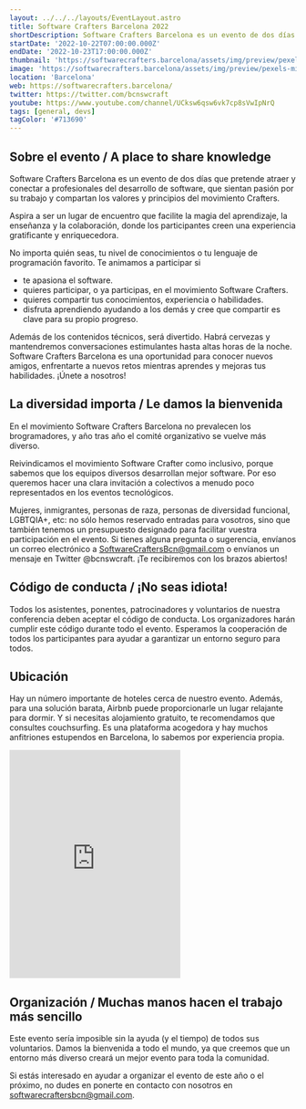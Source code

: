```yaml
---
layout: ../../../layouts/EventLayout.astro
title: Software Crafters Barcelona 2022
shortDescription: Software Crafters Barcelona es un evento de dos días que pretende atraer y conectar a profesionales del desarrollo de software, que sientan pasión por su trabajo y compartan los valores y principios del movimiento Crafters.
startDate: '2022-10-22T07:00:00.000Z'
endDate: '2022-10-23T17:00:00.000Z'
thumbnail: 'https://softwarecrafters.barcelona/assets/img/preview/pexels-michelangelo-buonarroti-8728388.jpg'
image: 'https://softwarecrafters.barcelona/assets/img/preview/pexels-michelangelo-buonarroti-8728388.jpg'
location: 'Barcelona'
web: https://softwarecrafters.barcelona/
twitter: https://twitter.com/bcnswcraft
youtube: https://www.youtube.com/channel/UCksw6qsw6vk7cp8sVwIpNrQ
tags: [general, devs]
tagColor: '#713690'
---
```



## **Sobre el evento** / A place to share knowledge

Software Crafters Barcelona es un evento de dos días que pretende atraer y conectar a profesionales del desarrollo de software, que sientan pasión por su trabajo y compartan los valores y principios del movimiento Crafters.

Aspira a ser un lugar de encuentro que facilite la magia del aprendizaje, la enseñanza y la colaboración, donde los participantes creen una experiencia gratificante y enriquecedora.

No importa quién seas, tu nivel de conocimientos o tu lenguaje de programación favorito. Te animamos a participar si

- te apasiona el software.
- quieres participar, o ya participas, en el movimiento Software Crafters.
- quieres compartir tus conocimientos, experiencia o habilidades.
- disfruta aprendiendo ayudando a los demás y cree que compartir es clave para su propio progreso.

Además de los contenidos técnicos, será divertido. Habrá cervezas y mantendremos conversaciones estimulantes hasta altas horas de la noche. Software Crafters Barcelona es una oportunidad para conocer nuevos amigos, enfrentarte a nuevos retos mientras aprendes y mejoras tus habilidades. ¡Únete a nosotros!

## **La diversidad importa** / Le damos la bienvenida

En el movimiento Software Crafters Barcelona no prevalecen los brogramadores, y año tras año el comité organizativo se vuelve más diverso.

Reivindicamos el movimiento Software Crafter como inclusivo, porque sabemos que los equipos diversos desarrollan mejor software. Por eso queremos hacer una clara invitación a colectivos a menudo poco representados en los eventos tecnológicos.

Mujeres, inmigrantes, personas de raza, personas de diversidad funcional, LGBTQIA+, etc: no sólo hemos reservado entradas para vosotros, sino que también tenemos un presupuesto designado para facilitar vuestra participación en el evento. Si tienes alguna pregunta o sugerencia, envíanos un correo electrónico a SoftwareCraftersBcn@gmail.com o envíanos un mensaje en Twitter <ExternalLink href="https://twitter.com/bcnswcraft">@bcnswcraft</ExternalLink>. ¡Te recibiremos con los brazos abiertos!

<h2><b>Código de conducta</b> / ¡No seas idiota!</h2>

Todos los asistentes, ponentes, patrocinadores y voluntarios de nuestra conferencia deben aceptar el código de conducta. Los organizadores harán cumplir este código durante todo el evento. Esperamos la cooperación de todos los participantes para ayudar a garantizar un entorno seguro para todos.

## Ubicación

Hay un número importante de hoteles cerca de nuestro evento. Además, para una solución barata, Airbnb puede proporcionarle un lugar relajante para dormir. Y si necesitas alojamiento gratuito, te recomendamos que consultes couchsurfing. Es una plataforma acogedora y hay muchos anfitriones estupendos en Barcelona, lo sabemos por experiencia propia.

<iframe className="w-full mt-4" height="400" src="https://www.google.com/maps/embed?pb=!1m18!1m12!1m3!1d2992.9124666156285!2d2.1934550158081367!3d41.39770537926334!2m3!1f0!2f0!3f0!3m2!1i1024!2i768!4f13.1!3m3!1m2!1s0x12a4a3170af16e65%3A0xe67be0eeaca3663f!2sBAU%2C+Centro+Universitario+de+Dise%C3%B1o+de+Barcelona!5e0!3m2!1sen!2ses!4v1554399765288!5m2!1sen!2ses" style="border:0" allowfullscreen=""></iframe>

## **Organización** / Muchas manos hacen el trabajo más sencillo

Este evento sería imposible sin la ayuda (y el tiempo) de todos sus voluntarios. Damos la bienvenida a todo el mundo, ya que creemos que un entorno más diverso creará un mejor evento para toda la comunidad.

Si estás interesado en ayudar a organizar el evento de este año o el próximo, no dudes en ponerte en contacto con nosotros en softwarecraftersbcn@gmail.com.

